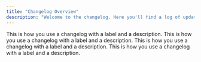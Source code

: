 ```yaml
---
title: "Changelog Overview"
description: "Welcome to the changelog. Here you'll find a log of updates, new features, bug fixes, and versioning notes across all parts of the platform."
---
```


<Update label="05/01/2025">
  This is how you use a changelog with a label
  and a description.
</Update>

<Update label="May 1, 2025" description="v1.3">
  This is how you use a changelog with a label
  and a description.
</Update>

<Update label="05-01-2025" description="v2.0">
  This is how you use a changelog with a label
  and a description.
</Update>

<Update label="04/01/2025" description="v0.1.1">
  This is how you use a changelog with a label
  and a description.
</Update>